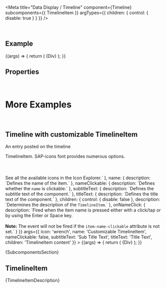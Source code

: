 
<Meta
  title="Data Display / Timeline"
  component={Timeline}
  subcomponents={{ TimelineItem }}
  argTypes={{
    children: { control: { disable: true } }
  }}
/>

<DocsHeader since="0.4.0" />

<br />

## Example

<Canvas>
  <Story name="Default">
    {(args) => {
      return (
        <Timeline {...args}>
          <TimelineItem titleText="Schedule Call" subtitleText="2019/01/01" icon="phone" name={`John Smith `} />
          <TimelineItem titleText="Weekly Sync - CP Design" subtitleText="2019/01/02" icon="calendar">
            {Div}
          </TimelineItem>
        </Timeline>
      );
    }}
  </Story>
</Canvas>

## Properties

<ArgsTableWithNote story="." />

<br />

# More Examples

<br />

## Timeline with customizable TimelineItem

An entry posted on the timeline

<Canvas>
  <Story
    name="with customizable TimelineItem"
    argTypes={{
      icon: {
        description: `Defines the icon to be displayed as graphical element within the <code>TimelineItem</code>. SAP-icons font provides numerous options. <br><br><br/><br/>See all the available icons in the <ui5-link target="_blank" href="https://openui5.hana.ondemand.com/test-resources/sap/m/demokit/iconExplorer/webapp/index.html" class="api-table-content-cell-link">Icon Explorer</ui5-link>.`
      },
      name: { description: `Defines the name of the item.` },
      nameClickable: { description: `Defines whether the <code>name</code> is clickable.` },
      subtitleText: { description: `Defines the subtitle text of the component.` },
      titleText: { description: `Defines the title text of the component.` },
      children: {
        control: { disable: false },
        description: `Determines the description of the <code>TimelineItem</code>.`
      },
      onNameClick: {
        description: `Fired when the item name is pressed either with a click/tap or by using the Enter or Space key. <br><br> <b>Note:</b> The event will not be fired if the <code>item-name-clickable</code> attribute is not set.`
      }
    }}
    args={{
      icon: 'wrench',
      name: 'Customizable TimelineItem',
      nameClickable: false,
      subtitleText: 'Sub Title Text',
      titleText: 'Title Text',
      children: 'TimelineItem content'
    }}
  >
    {(args) => {
      return (
        <Timeline>
          <TimelineItem {...args} />
          <TimelineItem titleText="Weekly Sync - CP Design" subtitleText="2019/01/02" icon="calendar">
            {Div}
          </TimelineItem>
        </Timeline>
      );
    }}
  </Story>
</Canvas>

<ArgsTableWithNote story="with customizable TimelineItem" />

<Markdown>{SubcomponentsSection}</Markdown>

## TimelineItem

<Markdown>{TimelineItemDescription}</Markdown>

<Footer />
